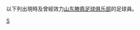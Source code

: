 {{Catnav|頁面分類|...|各國足球|中國足球|中国足球俱乐部球员}}
{{Catnav|頁面分類|...|中国体育|中國足球|中国足球俱乐部球员}}

以下列出現時及曾經效力[[山东滕鼎足球俱乐部|山东滕鼎足球俱乐部]]的足球員。

[[Category:效力中国足球俱乐部的球员|S]]
